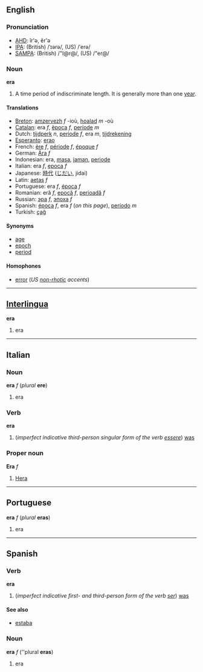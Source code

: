 ==English==
===Pronunciation===
*[[w:AHD|AHD]]: îr'ə, ĕr'ə
*[[w:IPA|IPA]]: (British) /ˈɪərə/, (US) /ˈerə/
*[[w:SAMPA|SAMPA]]: (British) /"I@r@/, (US) /"er@/

=== Noun ===
'''era'''
# A time period of indiscriminate length.  It is generally more than one [[year]].

==== Translations ====
*[[Breton]]: [[amzervezh]] ''f'' -ioù, [[hoalad]] ''m'' -où
*[[Catalan]]: era ''f'', [[època]] ''f'', [[període]] ''m''
*Dutch: [[tijdperk]] ''n'', [[periode]] ''f'', era ''m'', [[tijdrekening]]
*[[Esperanto]]: [[erao]]
*French: [[ère]] ''f'', [[période]] ''f'', [[époque]] ''f''
*German: [[Ära]] ''f''
*Indonesian: era, [[masa]], [[jaman]], [[periode]]
*Italian: era ''f'', [[epoca]] ''f''
*Japanese: [[時代]] ([[じだい]], jidai)
*Latin: [[aetas]] ''f''
*Portuguese: era ''f'', [[época]] ''f''
*Romanian: eră ''f'', [[epocă]] ''f'', [[perioadă]] ''f''
*Russian: [[эра]] ''f'', [[эпоха]] ''f''
*Spanish: [[época]] ''f'', era ''f'' (''on this page''), [[período]] ''m''
*Turkish: [[çağ]]

==== Synonyms ====
*[[age]]
*[[epoch]]
*[[period]]

==== Homophones ====
*[[error]] (''US [[non-rhotic]] accents'')

----
==[[Interlingua]]==
'''era'''

#era

----
==Italian==
===Noun===
'''era''' ''f'' (''plural'' '''ere''')

#era

===Verb===
'''era'''

# (''imperfect indicative third-person singular form of the verb [[essere]]'') [[was]]

===Proper noun===
'''Era''' ''f''

# [[Hera]]

----

==Portuguese==
'''era''' ''f'' (''plural'' '''eras''')

#era

----
==Spanish==
===Verb===
'''era'''

# (''imperfect indicative first- and third-person form of the verb [[ser]]'') [[was]]

====See also====
*[[estaba]]

===Noun===
'''era''' ''f'' (''plural '''eras''')

#era